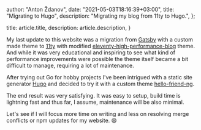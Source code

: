 
  author: "Anton Ždanov",
  date: "2021-05-03T18:16:39+03:00",
  title: "Migrating to Hugo",
  description: "Migrating my blog from 11ty to Hugo.",
};

  title: article.title,
  description: article.description,
}


My last update to this website was a migration from [Gatsby](https://www.gatsbyjs.com/) with a custom made theme to [11ty](https://www.11ty.dev/) with modified [eleventy-high-performance-blog](https://github.com/google/eleventy-high-performance-blog) theme. And while it was very educational and inspiring to see what kind of performance improvements were possible the theme itself became a bit difficult to manage, requiring a lot of maintenance.

After trying out Go for hobby projects I've been intrigued with a static site generator [Hugo](https://gohugo.io/) and decided to try it with a custom theme [hello-friend-ng](https://github.com/rhazdon/hugo-theme-hello-friend-ng).

The end result was very satisfying. It was easy to setup, build time is lightning fast and thus far, I assume, maintenance will be also minimal.

Let's see if I will focus more time on writing and less on resolving merge conflicts or npm updates for my website. 😄
